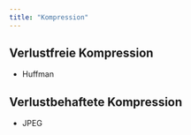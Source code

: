 ```yaml
---
title: "Kompression"
---
```


## Verlustfreie Kompression

-   Huffman


## Verlustbehaftete Kompression

-   JPEG


